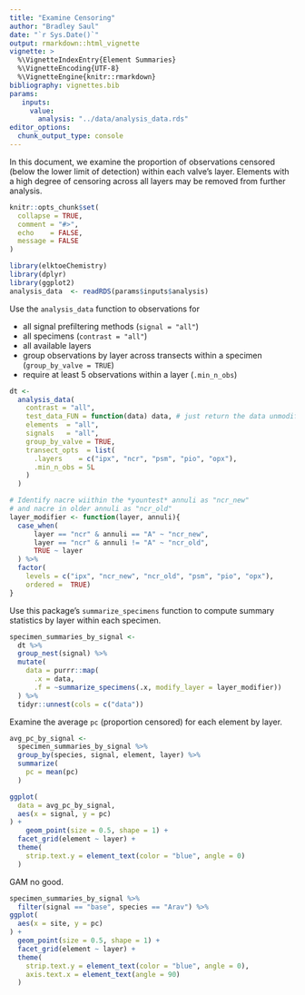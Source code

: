 ```yaml
---
title: "Examine Censoring"
author: "Bradley Saul"
date: "`r Sys.Date()`"
output: rmarkdown::html_vignette
vignette: >
  %\VignetteIndexEntry{Element Summaries}
  %\VignetteEncoding{UTF-8}
  %\VignetteEngine{knitr::rmarkdown}
bibliography: vignettes.bib
params: 
   inputs: 
     value: 
       analysis: "../data/analysis_data.rds"
editor_options: 
  chunk_output_type: console
---
```


In this document, we examine the proportion of observations censored
(below the lower limit of detection)
within each valve's layer.
Elements with a high degree of censoring across all layers
may be removed from further analysis.


```r
knitr::opts_chunk$set(
  collapse = TRUE,
  comment = "#>",
  echo    = FALSE,
  message = FALSE
)
```


```r
library(elktoeChemistry)
library(dplyr)
library(ggplot2)
analysis_data  <- readRDS(params$inputs$analysis)
```

Use the `analysis_data` function to observations for

* all signal prefiltering methods (`signal = "all"`)
* all specimens (`contrast = "all"`)
* all available layers
* group observations by layer across transects within a specimen
(`group_by_valve = TRUE`)
* require at least 5 observations within a layer
(`.min_n_obs`)

```r
dt <-
  analysis_data(
    contrast = "all",
    test_data_FUN = function(data) data, # just return the data unmodified
    elements  = "all", 
    signals   = "all",
    group_by_valve = TRUE,
    transect_opts  = list(
      .layers    = c("ipx", "ncr", "psm", "pio", "opx"),
      .min_n_obs = 5L
    )
  ) 
```

```r
# Identify nacre wiithin the *yountest* annuli as "ncr_new"
# and nacre in older annuli as "ncr_old"
layer_modifier <- function(layer, annuli){
  case_when(
      layer == "ncr" & annuli == "A" ~ "ncr_new",
      layer == "ncr" & annuli != "A" ~ "ncr_old",
      TRUE ~ layer
  ) %>%
  factor(
    levels = c("ipx", "ncr_new", "ncr_old", "psm", "pio", "opx"),
    ordered =  TRUE)
}
```

Use this package's `summarize_specimens` function to compute
summary statistics by layer within each specimen.

```r
specimen_summaries_by_signal <- 
  dt %>%
  group_nest(signal) %>%
  mutate(
    data = purrr::map(
      .x = data, 
      .f = ~summarize_specimens(.x, modify_layer = layer_modifier))
  ) %>%
  tidyr::unnest(cols = c("data"))
```

Examine the average `pc` (proportion censored) for each element by layer.

```r
avg_pc_by_signal <- 
  specimen_summaries_by_signal %>%
  group_by(species, signal, element, layer) %>%
  summarize(
    pc = mean(pc)
  ) 
```


```r
ggplot(
  data = avg_pc_by_signal,
  aes(x = signal, y = pc)
) +
    geom_point(size = 0.5, shape = 1) +
  facet_grid(element ~ layer) +
  theme(
    strip.text.y = element_text(color = "blue", angle = 0)
  )

```

GAM no good.

```r

specimen_summaries_by_signal %>%
  filter(signal == "base", species == "Arav") %>%
ggplot(
  aes(x = site, y = pc)
) + 
  geom_point(size = 0.5, shape = 1) +
  facet_grid(element ~ layer) +
  theme(
    strip.text.y = element_text(color = "blue", angle = 0),
    axis.text.x = element_text(angle = 90)
  )
```



